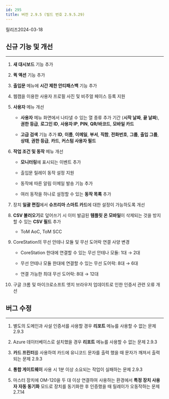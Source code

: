 ```yaml
---
id: 295
title: 버전 2.9.5 (빌드 번호 2.9.5.29)
---
```


릴리즈<Separator/>2024-03-18


<DocumentA />

## 신규 기능 및 개선

---

1. **새 대시보드** 기능 추가

1. **퀵 액션** 기능 추가

1. **출입문** 메뉴에 **시간 제한 안티패스백** 기능 추가

1. 웹캠을 이용한 사용자 프로필 사진 및 비주얼 페이스 등록 지원

1. **사용자** 메뉴 개선

    * **사용자** 메뉴 화면에서 나타낼 수 있는 열 종류 추가 기간 (**시작 날짜**, **끝 날짜**), **권한 등급**, **로그인 ID**, **사용자 IP**, **PIN**, **QR/바코드**, **모바일 카드**

    * **고급 검색** 기능 추가 **ID**, **이름**, **이메일**, **부서**, **직함**, **전화번호**, **그룹**, **출입 그룹**, **상태**, **권한 등급**, **카드**, **커스텀 사용자 필드**

1. **작업 조건 및 동작** 메뉴 개선

    * **모니터링**에 표시되는 이벤트 추가

    * 출입문 릴레이 동작 설정 지원

    * 동작에 따른 알림 이메일 발송 기능 추가

    * 여러 동작을 하나로 설정할 수 있는 **동작 목록** 추가

1. 장치 **일괄 편집**에서 **슈프리마 스마트 카드**에 대한 설정이 가능하도록 개선

1. **CSV 불러오기**로 덮어쓰기 시 이미 발급된 **템플릿 온 모바일**이 삭제되는 것을 방지할 수 있는 **CSV 필드** 추가

    * ToM AoC, ToM SCC

1. CoreStation의 무선 안테나 모듈 및 무선 도어락 연결 사양 변경

    * CoreStation 한대에 연결할 수 있는 무선 안테나 모듈: 1대 → 2대

    * 무선 안테나 모듈 한대에 연결할 수 있는 무선 도어락: 8대 → 6대

    * 연결 가능한 최대 무선 도어락: 8대 → 12대

1. 구글 크롬 및 마이크로소프트 엣지 브라우저 업데이트로 인한 인증서 관련 오류 개선

## 버그 수정

---

<BugLists>

1. 별도의 도메인과 사설 인증서를 사용할 경우 **리포트** 메뉴를 사용할 수 없는 문제 <Badge>2.9.3</Badge>

1. Azure 데이터베이스로 설치했을 경우 **리포트** 메뉴를 사용할 수 없는 문제 <Badge>2.9.3</Badge>

1. **카드 프린터**를 사용하여 카드에 유니코드 문자를 출력 했을 때 문자가 깨져서 출력되는 문제 <Badge>2.9.3</Badge>

1. **통합 게이트웨이** 사용 시 1분 이상 소요되는 작업이 실패하는 문제 <Badge>2.9.3</Badge>

1. 마스터 장치에 OM-120을 두 대 이상 연결하여 사용하는 환경에서 **특정 장치 사용자 자동 동기화** 모드로 장치를 동기화한 후 인증했을 때 릴레이가 오동작하는 문제 <Badge>2.7.14</Badge>

</BugLists>